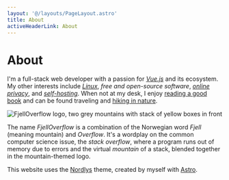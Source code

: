 ```yaml
---
layout: '@/layouts/PageLayout.astro'
title: About
activeHeaderLink: About
---
```


# About

I'm a full-stack web developer with a passion for [_Vue.js_](/tags/vue/) and its ecosystem. My other interests include [_Linux_](/tags/linux/), _free and open-source software_, [_online privacy_](/tags/privacy/), and [_self-hosting_](/tags/devops/). When not at my desk, I enjoy [reading a good book](/bookshelf/) and can be found traveling and [hiking in nature](/photos/).


<div>
  <Image src={Logo} class="w-1/3 md:w-1/6 mx-auto" alt="FjellOverflow logo, two grey mountains with stack of yellow boxes in front" loading="eager"/>
</div>

The name _FjellOverflow_ is a combination of the Norwegian word _Fjell_ (meaning mountain) and _Overflow_. It's a wordplay on the common computer science issue, the _stack overflow_, where a program runs out of memory due to errors and the virtual _mountain_ of a stack, blended together in the mountain-themed logo.

This website uses the [Nordlys](https://github.com/FjellOverflow/nordlys) theme, created by myself with [Astro](https://astro.build/).
